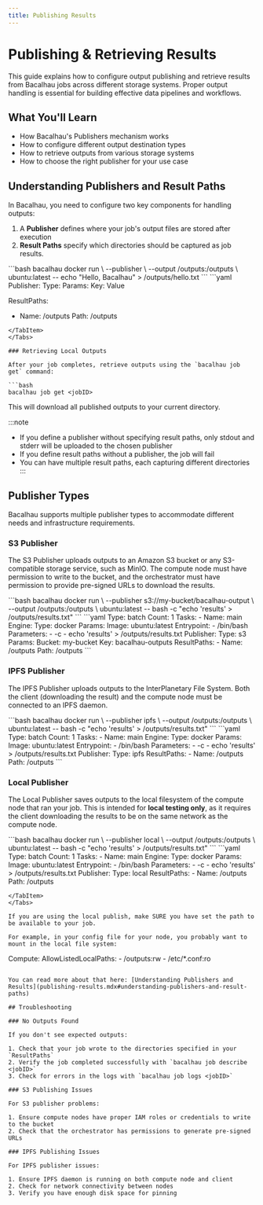 ```yaml
---
title: Publishing Results
---
```



# Publishing & Retrieving Results

This guide explains how to configure output publishing and retrieve results from Bacalhau jobs across different storage systems. Proper output handling is essential for building effective data pipelines and workflows.

## What You'll Learn

- How Bacalhau's Publishers mechanism works
- How to configure different output destination types
- How to retrieve outputs from various storage systems
- How to choose the right publisher for your use case

## Understanding Publishers and Result Paths

In Bacalhau, you need to configure two key components for handling outputs:

1. A **Publisher** defines where your job's output files are stored after execution
2. **Result Paths** specify which directories should be captured as job results.&#x20;

<Tabs groupId="publisher-basics">
<TabItem value="Imperative" label="Imperative">
```bash
bacalhau docker run \
  --publisher <uri><path> \
  --output /outputs:/outputs \
  ubuntu:latest -- echo "Hello, Bacalhau" > /outputs/hello.txt
```
</TabItem>

<TabItem value="Declarative" label="Declarative">
```yaml
Publisher:
  Type: <type>
  Params:
    Key: Value

ResultPaths:

- Name: /outputs
  Path: /outputs

````
</TabItem>
</Tabs>

### Retrieving Local Outputs

After your job completes, retrieve outputs using the `bacalhau job get` command:

```bash
bacalhau job get <jobID>
````

This will download all published outputs to your current directory.

:::note

- If you define a publisher without specifying result paths, only stdout and stderr will be uploaded to the chosen publisher
- If you define result paths without a publisher, the job will fail
- You can have multiple result paths, each capturing different directories
  :::

## Publisher Types

Bacalhau supports multiple publisher types to accommodate different needs and infrastructure requirements.

### S3 Publisher

The S3 Publisher uploads outputs to an Amazon S3 bucket or any S3-compatible storage service, such as MinIO. The compute node must have permission to write to the bucket, and the orchestrator must have permission to provide pre-signed URLs to download the results.

<Tabs groupId="s3-publisher">
<TabItem value="Imperative" label="Imperative">
```bash
bacalhau docker run \
  --publisher s3://my-bucket/bacalhau-output \
  --output /outputs:/outputs \
  ubuntu:latest -- bash -c "echo 'results' > /outputs/results.txt"
```
</TabItem>

<TabItem value="Declarative" label="Declarative">
```yaml
Type: batch
Count: 1
Tasks:
  - Name: main
    Engine:
      Type: docker
      Params:
        Image: ubuntu:latest
        Entrypoint:
          - /bin/bash
        Parameters:
          - -c
          - echo 'results' > /outputs/results.txt
    Publisher:
      Type: s3
      Params:
        Bucket: my-bucket
        Key: bacalhau-outputs
    ResultPaths:
      - Name: /outputs
        Path: /outputs
```
</TabItem>
</Tabs>

### IPFS Publisher

The IPFS Publisher uploads outputs to the InterPlanetary File System. Both the client (downloading the result) and the compute node must be connected to an IPFS daemon.

<Tabs groupId="ipfs-publisher">
<TabItem value="Imperative" label="Imperative">
```bash
bacalhau docker run \
  --publisher ipfs \
  --output /outputs:/outputs \
  ubuntu:latest -- bash -c "echo 'results' > /outputs/results.txt"
```
</TabItem>

<TabItem value="Declarative" label="Declarative">
```yaml
Type: batch
Count: 1
Tasks:
  - Name: main
    Engine:
      Type: docker
      Params:
        Image: ubuntu:latest
        Entrypoint:
          - /bin/bash
        Parameters:
          - -c
          - echo 'results' > /outputs/results.txt
    Publisher:
      Type: ipfs
    ResultPaths:
      - Name: /outputs
        Path: /outputs
```
</TabItem>
</Tabs>

### Local Publisher

The Local Publisher saves outputs to the local filesystem of the compute node that ran your job. This is intended for **local testing only**, as it requires the client downloading the results to be on the same network as the compute node.

<Tabs groupId="local-publisher">
<TabItem value="Imperative" label="Imperative">
```bash
bacalhau docker run \
  --publisher local \
  --output /outputs:/outputs \
  ubuntu:latest -- bash -c "echo 'results' > /outputs/results.txt"
```
</TabItem>

<TabItem value="Declarative" label="Declarative">
```yaml
Type: batch
Count: 1
Tasks:
  - Name: main
    Engine:
      Type: docker
      Params:
        Image: ubuntu:latest
        Entrypoint:
          - /bin/bash
        Parameters:
          - -c
          - echo 'results' > /outputs/results.txt
    Publisher:
      Type: local
    ResultPaths:
      - Name: /outputs
        Path: /outputs

```
</TabItem>
</Tabs>

If you are using the local publish, make SURE you have set the path to be available to your job.

For example, in your config file for your node, you probably want to mount in the local file system:

```

Compute:
AllowListedLocalPaths: - /outputs:rw - /etc/\*.conf:ro

```

You can read more about that here: [Understanding Publishers and Results](publishing-results.mdx#understanding-publishers-and-result-paths)

## Troubleshooting

### No Outputs Found

If you don't see expected outputs:

1. Check that your job wrote to the directories specified in your `ResultPaths`
2. Verify the job completed successfully with `bacalhau job describe <jobID>`
3. Check for errors in the logs with `bacalhau job logs <jobID>`

### S3 Publishing Issues

For S3 publisher problems:

1. Ensure compute nodes have proper IAM roles or credentials to write to the bucket
2. Check that the orchestrator has permissions to generate pre-signed URLs

### IPFS Publishing Issues

For IPFS publisher issues:

1. Ensure IPFS daemon is running on both compute node and client
2. Check for network connectivity between nodes
3. Verify you have enough disk space for pinning
```
